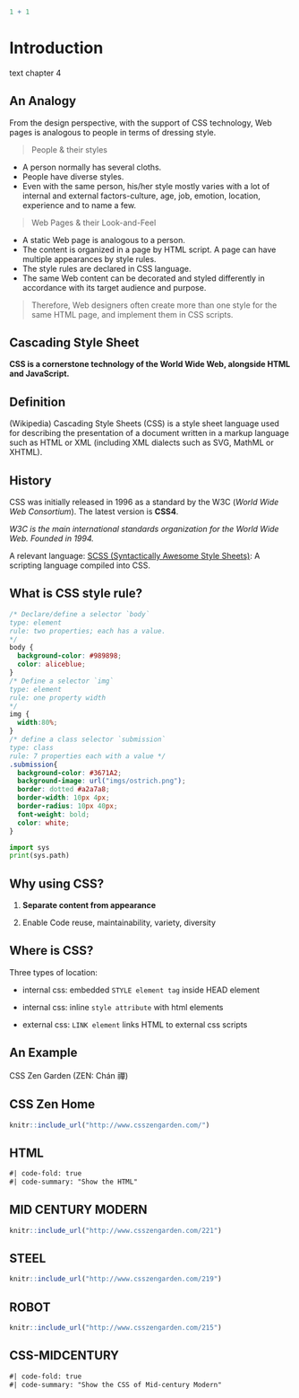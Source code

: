 ```r
1 + 1
```

# Introduction

text chapter 4

## An Analogy

From the design perspective, with the support of CSS technology, Web pages is analogous to people in terms of dressing style.

> People & their styles

-   A person normally has several cloths.
-   People have diverse styles.
-   Even with the same person, his/her style mostly varies with a lot of internal and external factors-culture, age, job, emotion, location, experience and to name a few.

> Web Pages & their Look-and-Feel

-   A static Web page is analogous to a person.
-   The content is organized in a page by HTML script. A page can have multiple appearances by style rules.
-   The style rules are declared in CSS language.
-   The same Web content can be decorated and styled differently in accordance with its target audience and purpose.

> Therefore, Web designers often create more than one style for the same HTML page, and implement them in CSS scripts.



## Cascading Style Sheet

**CSS is a cornerstone technology of the World Wide Web, alongside HTML and JavaScript.**

::: panel-tabset
## Definition

(Wikipedia) Cascading Style Sheets (CSS) is a style sheet language used for describing the presentation of a document written in a markup language such as HTML or XML (including XML dialects such as SVG, MathML or XHTML).

## History

CSS was initially released in 1996 as a standard by the W3C (*World Wide Web Consortium*). The latest version is **CSS4**.

*W3C is the main international standards organization for the World Wide Web. Founded in 1994.*

A relevant language: [SCSS (Syntactically Awesome Style Sheets)](https://sass-lang.com/): A scripting language compiled into CSS.

## What is CSS style rule?

```css
/* Declare/define a selector `body`
type: element
rule: two properties; each has a value.
*/
body { 
  background-color: #989898;
  color: aliceblue;
}
/* Define a selector `img`
type: element
rule: one property width 
*/
img {
  width:80%;
}
/* define a class selector `submission`
type: class
rule: 7 properties each with a value */
.submission{
  background-color: #3671A2;
  background-image: url("imgs/ostrich.png");
  border: dotted #a2a7a8;
  border-width: 10px 4px;
  border-radius: 10px 40px;
  font-weight: bold;
  color: white;
}
```

```python
import sys
print(sys.path)
```

## Why using CSS?

1.  **Separate content from appearance**

2.  Enable Code reuse, maintainability, variety, diversity

## Where is CSS?

Three types of location:

-   internal css: embedded `STYLE element tag` inside HEAD element

-   internal css: inline `style attribute` with html elements

-   external css: `LINK element` links HTML to external css scripts

:::


## An Example

CSS Zen Garden (ZEN: Chán 禪)

::: panel-tabset

## CSS Zen Home

```r
knitr::include_url("http://www.csszengarden.com/")
```

## HTML

```html
#| code-fold: true
#| code-summary: "Show the HTML"
```

## MID CENTURY MODERN 

```r
knitr::include_url("http://www.csszengarden.com/221")
```

## STEEL 

```r
knitr::include_url("http://www.csszengarden.com/219")
```

## ROBOT 

```r
knitr::include_url("http://www.csszengarden.com/215")
```


## CSS-MIDCENTURY

```html
#| code-fold: true
#| code-summary: "Show the CSS of Mid-century Modern"
```

:::


